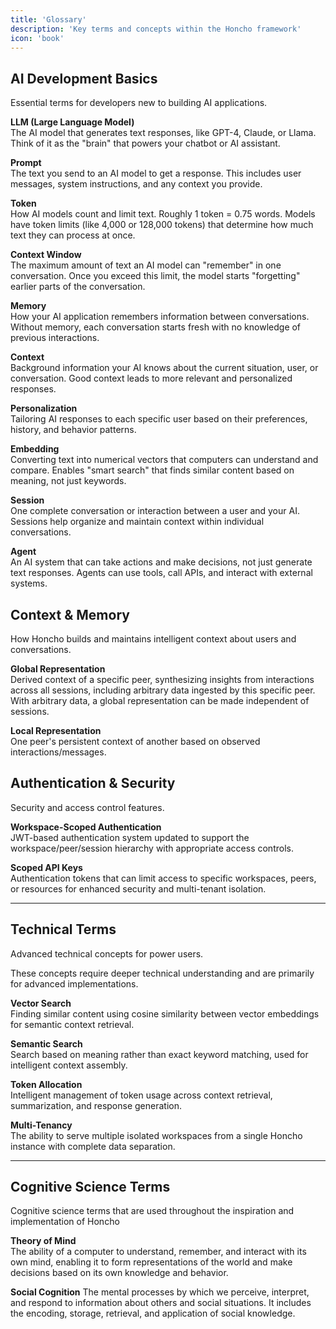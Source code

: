 ```yaml
---
title: 'Glossary'
description: 'Key terms and concepts within the Honcho framework'
icon: 'book'
---
```


## AI Development Basics

Essential terms for developers new to building AI applications.

**LLM (Large Language Model)**  
The AI model that generates text responses, like GPT-4, Claude, or Llama. Think of it as the "brain" that powers your chatbot or AI assistant.

**Prompt**  
The text you send to an AI model to get a response. This includes user messages, system instructions, and any context you provide.

**Token**  
How AI models count and limit text. Roughly 1 token = 0.75 words. Models have token limits (like 4,000 or 128,000 tokens) that determine how much text they can process at once.

**Context Window**  
The maximum amount of text an AI model can "remember" in one conversation. Once you exceed this limit, the model starts "forgetting" earlier parts of the conversation.

**Memory**  
How your AI application remembers information between conversations. Without memory, each conversation starts fresh with no knowledge of previous interactions.

**Context**  
Background information your AI knows about the current situation, user, or conversation. Good context leads to more relevant and personalized responses.

**Personalization**  
Tailoring AI responses to each specific user based on their preferences, history, and behavior patterns.

**Embedding**  
Converting text into numerical vectors that computers can understand and compare. Enables "smart search" that finds similar content based on meaning, not just keywords.

**Session**  
One complete conversation or interaction between a user and your AI. Sessions help organize and maintain context within individual conversations.

**Agent**  
An AI system that can take actions and make decisions, not just generate text responses. Agents can use tools, call APIs, and interact with external systems.

## Context & Memory

How Honcho builds and maintains intelligent context about users and conversations.

**Global Representation**  
Derived context of a specific peer, synthesizing insights from interactions across all sessions, including arbitrary data ingested by this specific peer. With arbitrary data, a global representation can be made independent of sessions.

**Local Representation**  
One peer's persistent context of another based on observed interactions/messages.

## Authentication & Security

Security and access control features.

**Workspace-Scoped Authentication**  
JWT-based authentication system updated to support the workspace/peer/session hierarchy with appropriate access controls.

**Scoped API Keys**  
Authentication tokens that can limit access to specific workspaces, peers, or resources for enhanced security and multi-tenant isolation.

---

## Technical Terms

Advanced technical concepts for power users.

<Warning>
These concepts require deeper technical understanding and are primarily for advanced implementations.
</Warning>

**Vector Search**  
Finding similar content using cosine similarity between vector embeddings for semantic context retrieval.

**Semantic Search**  
Search based on meaning rather than exact keyword matching, used for intelligent context assembly.

**Token Allocation**  
Intelligent management of token usage across context retrieval, summarization, and response generation.

**Multi-Tenancy**  
The ability to serve multiple isolated workspaces from a single Honcho instance with complete data separation. 

---

## Cognitive Science Terms

Cognitive science terms that are used throughout the inspiration and implementation of Honcho

**Theory of Mind**  
The ability of a computer to understand, remember, and interact with its own mind, enabling it to form representations of the world and make decisions based on its own knowledge and behavior.

**Social Cognition**
The mental processes by which we perceive, interpret, and respond to information about others and social situations. It includes the encoding, storage, retrieval, and application of social knowledge.
